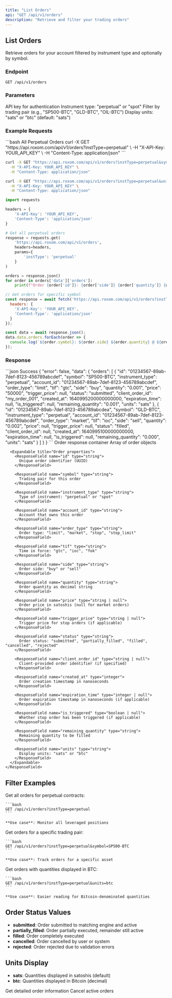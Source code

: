 ```yaml
---
title: "List Orders"
api: "GET /api/v1/orders"
description: "Retrieve and filter your trading orders"
---
```


## List Orders

Retrieve orders for your account filtered by instrument type and optionally by symbol.

### Endpoint
```http
GET /api/v1/orders
```

### Parameters

<ParamField header="X-API-Key" type="string" required>
  API key for authentication
</ParamField>

<ParamField query="instType" type="string" required>
  Instrument type: "perpetual" or "spot"
</ParamField>

<ParamField query="symbol" type="string">
  Filter by trading pair (e.g., "SP500-BTC", "GLD-BTC", "OIL-BTC")
</ParamField>

<ParamField query="units" type="string">
  Display units: "sats" or "btc" (default: "sats")
</ParamField>

### Example Requests

<RequestExample>
```bash All Perpetual Orders
curl -X GET "https://api.roxom.com/api/v1/orders?instType=perpetual" \
  -H "X-API-Key: YOUR_API_KEY" \
  -H "Content-Type: application/json"
```

```bash Filtered by Symbol
curl -X GET "https://api.roxom.com/api/v1/orders?instType=perpetual&symbol=SP500-BTC" \
  -H "X-API-Key: YOUR_API_KEY" \
  -H "Content-Type: application/json"
```

```bash With BTC Units
curl -X GET "https://api.roxom.com/api/v1/orders?instType=perpetual&units=btc" \
  -H "X-API-Key: YOUR_API_KEY" \
  -H "Content-Type: application/json"
```

```python Python
import requests

headers = {
    'X-API-Key': 'YOUR_API_KEY',
    'Content-Type': 'application/json'
}

# Get all perpetual orders
response = requests.get(
    'https://api.roxom.com/api/v1/orders',
    headers=headers,
    params={
        'instType': 'perpetual'
    }
)

orders = response.json()
for order in orders['data']['orders']:
    print(f"Order {order['id']}: {order['side']} {order['quantity']} {order['symbol']}")
```

```javascript JavaScript
// Get orders for specific symbol
const response = await fetch('https://api.roxom.com/api/v1/orders?instType=perpetual&symbol=SP500-BTC', {
  headers: {
    'X-API-Key': 'YOUR_API_KEY',
    'Content-Type': 'application/json'
  }
});

const data = await response.json();
data.data.orders.forEach(order => {
  console.log(`${order.symbol}: ${order.side} ${order.quantity} @ ${order.price || 'MARKET'}`);
});
```
</RequestExample>

### Response

<ResponseExample>
```json Success
{
  "error": false,
  "data": {
    "orders": [
      {
        "id": "01234567-89ab-7def-8123-456789abcdef",
        "symbol": "SP500-BTC",
        "instrument_type": "perpetual",
        "account_id": "01234567-89ab-7def-8123-456789abcdef",
        "order_type": "limit",
        "tif": "gtc",
        "side": "buy",
        "quantity": "0.001",
        "price": "50000",
        "trigger_price": null,
        "status": "submitted",
        "client_order_id": "my_order_001",
        "created_at": 1640995200000000000,
        "expiration_time": null,
        "is_triggered": null,
        "remaining_quantity": "0.001",
        "units": "sats"
      },
      {
        "id": "01234567-89ab-7def-8123-456789abcdea",
        "symbol": "GLD-BTC",
        "instrument_type": "perpetual",
        "account_id": "01234567-89ab-7def-8123-456789abcdef",
        "order_type": "market",
        "tif": "ioc",
        "side": "sell",
        "quantity": "0.002",
        "price": null,
        "trigger_price": null,
        "status": "filled",
        "client_order_id": null,
        "created_at": 1640995100000000000,
        "expiration_time": null,
        "is_triggered": null,
        "remaining_quantity": "0.000",
        "units": "sats"
      }
    ]
  }
}
```
</ResponseExample>

<ResponseField name="data" type="object">
  Order response container

  <Expandable title="Data properties">
    <ResponseField name="orders" type="array">
      Array of order objects

      <Expandable title="Order properties">
        <ResponseField name="id" type="string">
          Unique order identifier (UUID)
        </ResponseField>
        
        <ResponseField name="symbol" type="string">
          Trading pair for this order
        </ResponseField>
        
        <ResponseField name="instrument_type" type="string">
          Type of instrument: "perpetual" or "spot"
        </ResponseField>
        
        <ResponseField name="account_id" type="string">
          Account that owns this order
        </ResponseField>
        
        <ResponseField name="order_type" type="string">
          Order type: "limit", "market", "stop", "stop_limit"
        </ResponseField>
        
        <ResponseField name="tif" type="string">
          Time in force: "gtc", "ioc", "fok"
        </ResponseField>
        
        <ResponseField name="side" type="string">
          Order side: "buy" or "sell"
        </ResponseField>
        
        <ResponseField name="quantity" type="string">
          Order quantity as decimal string
        </ResponseField>
        
        <ResponseField name="price" type="string | null">
          Order price in satoshis (null for market orders)
        </ResponseField>
        
        <ResponseField name="trigger_price" type="string | null">
          Trigger price for stop orders (if applicable)
        </ResponseField>
        
        <ResponseField name="status" type="string">
          Order status: "submitted", "partially_filled", "filled", "cancelled", "rejected"
        </ResponseField>
        
        <ResponseField name="client_order_id" type="string | null">
          Client-provided order identifier (if specified)
        </ResponseField>
        
        <ResponseField name="created_at" type="integer">
          Order creation timestamp in nanoseconds
        </ResponseField>
        
        <ResponseField name="expiration_time" type="integer | null">
          Order expiration timestamp in nanoseconds (if applicable)
        </ResponseField>
        
        <ResponseField name="is_triggered" type="boolean | null">
          Whether stop order has been triggered (if applicable)
        </ResponseField>
        
        <ResponseField name="remaining_quantity" type="string">
          Remaining quantity to be filled
        </ResponseField>
        
        <ResponseField name="units" type="string">
          Display units: "sats" or "btc"
        </ResponseField>
      </Expandable>
    </ResponseField>
  </Expandable>
</ResponseField>

## Filter Examples

<AccordionGroup>
  <Accordion title="All Perpetual Orders">
    Get all orders for perpetual contracts:
    
    ```bash
    GET /api/v1/orders?instType=perpetual
    ```
    
    **Use case**: Monitor all leveraged positions
  </Accordion>

  <Accordion title="Symbol-Specific Orders">
    Get orders for a specific trading pair:
    
    ```bash
    GET /api/v1/orders?instType=perpetual&symbol=SP500-BTC
    ```
    
    **Use case**: Track orders for a specific asset
  </Accordion>

  <Accordion title="Bitcoin Unit Display">
    Get orders with quantities displayed in BTC:
    
    ```bash
    GET /api/v1/orders?instType=perpetual&units=btc
    ```
    
    **Use case**: Easier reading for Bitcoin-denominated quantities
  </Accordion>
</AccordionGroup>

## Order Status Values

- **submitted**: Order submitted to matching engine and active
- **partially_filled**: Order partially executed, remainder still active  
- **filled**: Order completely executed
- **cancelled**: Order cancelled by user or system
- **rejected**: Order rejected due to validation errors

## Units Display

- **sats**: Quantities displayed in satoshis (default)
- **btc**: Quantities displayed in Bitcoin (decimal)

<CardGroup cols="2">
  <Card
    title="Order Status"
    icon="info"
    href="/api/api-reference/orders/status"
  >
    Get detailed order information
  </Card>
  <Card
    title="Cancel Orders"
    icon="x"
    href="/api/api-reference/orders/cancel"
  >
    Cancel active orders
  </Card>
</CardGroup>